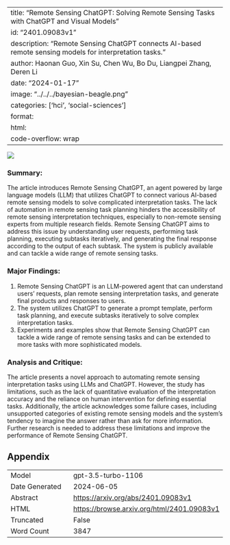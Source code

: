 
---
title: "Remote Sensing ChatGPT: Solving Remote Sensing Tasks with ChatGPT and Visual Models"
id: "2401.09083v1"
description: "Remote Sensing ChatGPT connects AI-based remote sensing models for interpretation tasks."
author: Haonan Guo, Xin Su, Chen Wu, Bo Du, Liangpei Zhang, Deren Li
date: "2024-01-17"
image: "../../../bayesian-beagle.png"
categories: ['hci', 'social-sciences']
format:
  html:
    code-overflow: wrap
---

![](../../../bayesian-beagle.png)

### **Summary:**
The article introduces Remote Sensing ChatGPT, an agent powered by large language models (LLM) that utilizes ChatGPT to connect various AI-based remote sensing models to solve complicated interpretation tasks. The lack of automation in remote sensing task planning hinders the accessibility of remote sensing interpretation techniques, especially to non-remote sensing experts from multiple research fields. Remote Sensing ChatGPT aims to address this issue by understanding user requests, performing task planning, executing subtasks iteratively, and generating the final response according to the output of each subtask. The system is publicly available and can tackle a wide range of remote sensing tasks.

### Major Findings:
1. Remote Sensing ChatGPT is an LLM-powered agent that can understand users’ requests, plan remote sensing interpretation tasks, and generate final products and responses to users.
2. The system utilizes ChatGPT to generate a prompt template, perform task planning, and execute subtasks iteratively to solve complex interpretation tasks.
3. Experiments and examples show that Remote Sensing ChatGPT can tackle a wide range of remote sensing tasks and can be extended to more tasks with more sophisticated models.

### Analysis and Critique:
The article presents a novel approach to automating remote sensing interpretation tasks using LLMs and ChatGPT. However, the study has limitations, such as the lack of quantitative evaluation of the interpretation accuracy and the reliance on human intervention for defining essential tasks. Additionally, the article acknowledges some failure cases, including unsupported categories of existing remote sensing models and the system's tendency to imagine the answer rather than ask for more information. Further research is needed to address these limitations and improve the performance of Remote Sensing ChatGPT.

## Appendix

|          |          |
|----------|----------|
| Model     | gpt-3.5-turbo-1106       |
| Date Generated     | 2024-06-05       |
| Abstract | [https://arxiv.org/abs/2401.09083v1](https://arxiv.org/abs/2401.09083v1)        |
| HTML     | [https://browse.arxiv.org/html/2401.09083v1](https://browse.arxiv.org/html/2401.09083v1)       |
| Truncated       | False       |
| Word Count       | 3847       |